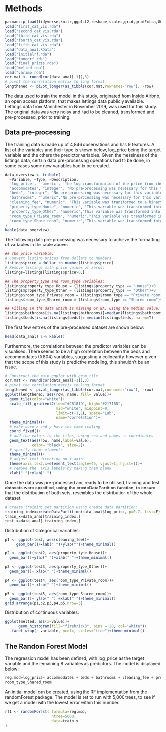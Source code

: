 # Methods

```r
pacman::p_load(tidyverse,knitr,ggplot2,reshape,scales,grid,gridExtra,GGally,caret, kableExtra)
load("first_cat_vis.rda")
load("second_cat_vis.rda")
load("third_cat_vis.rda")
load("fourth_cat_vis.rda")
load("fifth_cat_vis.rda")
load("data_anal.RData")
load("initialrf.rda")
load("tunedrf.rda")
load("final_prices.rda")
load("melted.rda")
load("varimp.rda")
cor.mat <- round(cor(data_anal[-1]),3)
# pivot the correlation matrix to long format
lengthened <- pivot_longer(as_tibble(cor.mat,rownames="row"), -row)
```


The data used to train the model in this study, originated from [Inside Airbnb](http://insideairbnb.com), an open access platform, that makes lettings data publicly available. Lettings data from Manchester in November 2019, was used for this study. The original data was very noisy and had to be cleaned, transformed and pre-processed, prior to training.

## Data pre-processing

The training data is made up of 4,846 observations and has 9 features. A list of the variables and their type is shown below, log_price being the target variable and the others the predictor variables. Given the messiness of the listings data, certain data pre-processing operations had to be done, in some cases some new variables had to be created.

```r
data_overview <- tribble(
  ~Variable, ~Type, ~Description,
  "log_price", "numeric", "The log transformation of the price from the raw data. Transformed due to a skewed distribution.",
  "accomodates", "integer", "No pre-processing was necessary for this variable. It is a measure of how many people the property accommodates.",
  "beds", "integer", "No pre-processing was necessary for this variable. It is a measure of how many people the property accommodates.",
  "bathrooms", "numeric","No pre-processing was necessary for this variable. It is a measure of how many people the property accommodates.",
  "cleaning_fee", "numeric", "This variable was transformed to a binary value, 1 indicating the property has a cleaning fee and 0 no cleaning fee.",
  "property_type_House", "numeric", "This variable was transformed into a binary value, 1 indicating that the property is a house and 0 indicating it is not a House.",
  "property_type_Other", "numeric","This variable was transformed into a binary value, 1 indicating that the property house is of type “other” and 0 indicating it is not _other_.",
  "room_type_Private_room", "numeric","This variable was transformed into a binary variable, 1 indicating that the property’s room type is private and 0 indicating it is not private.",
  "room_type_Share_room", "numeric","This variable was transformed into a binary variable, 1 indicating that the property’s room type is shared and 0 indicating it is not shared.",
)
kable(data_overview)
```

The following data pre-processing was necessary to achieve the formatting of variables in the table above:

```r
## The price variable:
# Convert listing prices from dollars to numbers
listings$price = dollar_to_number(listings$price)
# Remove listings with price values of zeros:
listings=listings[listings$price>0,]

## The property_type and room_type variables:
listings$property_type_House = (listings$property_type == "House")+0
listings$property_type_Other = (listings$property_type == "Other")+0
listings$room_type_Private_room = (listings$room_type == "Private room")+0
listings$room_type_Shared_room = (listings$room_type == "Shared room")+0

## Filling in the data which is missing or NA, using the median value:
listings$bathrooms[is.na(listings$bathrooms)]=median(listings$bathrooms, na.rm=T)
listings$beds[is.na(listings$beds)]= median(listings$beds, na.rm=T)
```

The first few entries of the pre-processed dataset are shown below:

```r
head(data_anal) %>% kable()
```

Furthermore, the correlations between the predictor variables can be visualised. There seems to be a high correlation between the beds and accommodates (0.804) variables, suggesting a colinearity, however given that the scope of this study is predictive modeling, this shouldn't be an issue.


```r
# Construct the main ggplot with geom_tile
cor.mat <- round(cor(data_anal[-1]),3)
# pivot the correlation matrix to long format
lengthened <- pivot_longer(as_tibble(cor.mat,rownames="row"), -row)
ggplot(lengthened, aes(row, name, fill= value))+
  geom_tile(color="white")+
  scale_fill_gradient2(low="#CB181D", high="#2171B5",
                       mid="white", midpoint=0,
                       limit=c(-1,1), space="Lab",
                       name="Correlation")+
  theme_minimal()+
  # make sure x and y have the same scaling
  coord_fixed()+
  # add the values to the tiles, using row and names as coordinates
  geom_text(aes(row, name,label=value),
            color= "black", size=2)+
  # specify theme elements
  theme_minimal()+
  # adjust text direction on x-axis
  theme(axis.text.x=element_text(angle=45, vjust=1, hjust=1))+
  # remove the  axis labels by making them blank
  xlab(" ")+ylab(" ")
```


Once the data was pre-processed and ready to be utilised, training and test datasets were specified, using the createDataPartition function, to ensure that the distribution of both sets, resembles the distribution of the whole dataset.

```r
# create training set partition using create data partition:
training_index=createDataPartition(data_anal$log_price, p=0.7, list=F)
train_x=data_anal[training_index,]
test_x=data_anal[-training_index,]
```

Distribution of Categorical variables:

```r
p1 <- ggplot(test, aes(cleaning_fee))+
     geom_bar()+xlab(" ")+ylab("")+theme_minimal()

p2 <- ggplot(test2, aes(property_type_House))+
  geom_bar()+ylab(" ")+xlab(" ")+theme_minimal()

p3 <- ggplot(test3, aes(property_type_Other))+
  geom_bar()+ xlab(" ")+theme_minimal()

p4 <- ggplot(test4, aes(room_type_Private_room))+
  geom_bar()+ xlab(" ")+theme_minimal()

p5 <- ggplot(test5, aes(room_type_Shared_room))+ 
  geom_bar()+ ylab(" ") +xlab(" ")+theme_minimal()
grid.arrange(p1,p2,p3,p4,p5,nrow=3)
```

Distribution of continuous variables:

```r
ggplot(melted, aes(x=value))+
      geom_histogram(fill="firebrick3", bins = 20, col="white")+
   facet_wrap(~ variable, ncol=, scales="free")+theme_minimal()
```

## The Random Forest Model
The regression model has been defined, with log_price as the target variable and the remaining 8 variables as predictors. The model is displayed below:

```r
reg.mod=log_price~ accommodates + beds + bathrooms + cleaning_fee + property_type_House + property_type_Other + room_type_Private_room +
room_type_Shared_room
```

An initial model can be created, using the RF implementation from the randomForest package. The model is set to run with 5,000 trees, to see if we get a model with the lowest error within this number.

```r
rf1 <- randomForest( formula=reg.mod, 
                     ntree=5000, 
                     data=train_x
)
```





